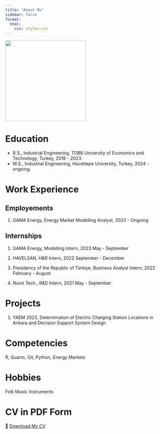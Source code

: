 ```yaml
---
title: "About Me"
sidebar: false 
format:
  html:
    css: styles.css
---
```


![](images/pp.jpg){width="256"}

# Education

-   B.S., Industrial Engineering, TOBB University of Economics and Technology, Turkey, 2018 - 2023.
-   M.S., Industrial Engineering, Hacettepe University, Turkey, 2024 - ongoing.

# Work Experience

## Employements

1.  GAMA Energy, Energy Market Modelling Analyst, 2023 - Ongoing

## Internships

1.  GAMA Energy, Modelling Intern, 2023 May - September

2.  HAVELSAN, H&R Intern, 2022 September - December

3.  Presidency of the Republic of Türkiye, Business Analyst Intern, 2022 February - August

4.  Nurol Tech., R&D Intern, 2021 May - September

# Projects

1.  YAEM 2023, Determination of Electric Charging Station Locations in Ankara and Decision Support System Design

# Competencies

R, Quarto, Git, Python, Energy Markets

# Hobbies

Folk Music Instruments

# CV in PDF Form

📄 [Download My CV](cv.pdf){.download target="_blank"}

::::::: flame-container
::: flame
:::

::: flame
:::

::: flame
:::

::: flame
:::
:::::::
